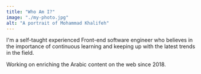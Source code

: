```yaml
---
title: "Who Am I?"
image: "./my-photo.jpg"
alt: "A portrait of Mohammad Khalifeh"
---
```


I'm a self-taught experienced Front-end software engineer who believes in the importance of continuous learning and keeping up with the latest trends in the field.

Working on enriching the Arabic content on the web since 2018.


<!--<strong>More about my story coming into programming <a href="#">here</a></strong>-->

<!-- • Jordanian who studied Civil engineering back in university 

• Taught my self programming after discovering my passion for it and its huge potentials 

• Working towards enriching the Arabic content on the web since 2018

• Enjoys solving challenging problems and working on impactful projects -->


<!-- Photo by <a href="https://unsplash.com/@charlesdeluvio?utm_source=unsplash&utm_medium=referral&utm_content=creditCopyText" target="_blank" rel="nofollow noopener noreferrer" aria-label="External Link"><Underlining color={Theme.colors.tertiary} hoverColor={Theme.colors.secondary}>Charles Deluvio</Underlining></a> on Unsplash -->